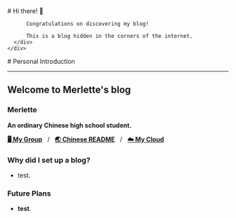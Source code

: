 
<BaseLayout title="Home">
  <BaseCard title="Home">
    <div class="flex">
      <div class="p-6">
          # Hi there! 👋

          Congratulations on discovering my blog!

          This is a blog hidden in the corners of the internet.
      </div>
    </div>

  </BaseCard>

  <BaseCard title="Home" image="/index.webp">
# Personal Introduction

---

## Welcome to Merlette's blog

### Merlette

**An ordinary Chinese high school student.**

[**🖥️ My Group**](https://void-box.com)&nbsp;&nbsp;&nbsp;/&nbsp;&nbsp;&nbsp;[**🌏 Chinese README**]()&nbsp;&nbsp;&nbsp;/&nbsp;&nbsp;&nbsp;[**☁️ My Cloud**](https://1drv.ms/f/c/fc485c309a823ada/Qto6gpowXEgggPwOXgAAAAAALZEoIwTgK5Pt1w)

### Why did I set up a blog?

- test.

### Future Plans

- **test**.

</BaseCard>
</BaseLayout>
